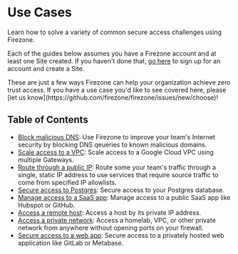 
# Use Cases

Learn how to solve a variety of common secure access challenges using Firezone.

Each of the guides below assumes you have a Firezone account and at least one
Site created. If you haven't done that,
[go here](https://app.firezone.dev/sign_up) to sign up for an account and create
a Site.

<Alert color="info">
  These are just a few ways Firezone can help your organization achieve zero
  trust access. If you have a use case you'd like to see covered here, please
  [let us know](https://github.com/firezone/firezone/issues/new/choose)!
</Alert>

## Table of Contents

- [Block malicious DNS](/kb/use-cases/secure-dns): Use Firezone to improve your
  team's Internet security by blocking DNS qeueries to known malicious domains.
- [Scale access to a VPC](/kb/use-cases/scale-vpc-access): Scale access to a
  Google Cloud VPC using multiple Gateways.
- [Route through a public IP](/kb/use-cases/route-traffic-public-ip): Route some
  your team's traffic through a single, static IP address to use services that
  require source traffic to come from specified IP allowlists.
- [Secure access to Postgres](/kb/use-cases/postgres-access): Secure access to
  your Postgres database.
- [Manage access to a SaaS app](/kb/use-cases/saas-app-access): Manage access to
  a public SaaS app like Hubspot or GitHub.
- [Access a remote host](/kb/use-cases/host-access): Access a host by its
  private IP address.
- [Access a private network](/kb/use-cases/private-network-access): Access a
  homelab, VPC, or other private network from anywhere without opening ports on
  your firewall.
- [Secure access to a web app](/kb/use-cases/web-app-access): Secure access to a
  privately hosted web application like GitLab or Metabase.

<SupportOptions />
